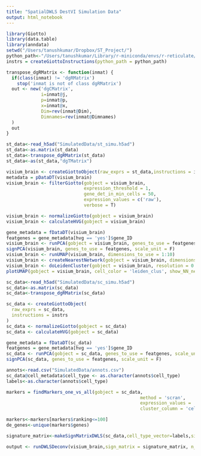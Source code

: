 ```yaml
---
title: "SpatialDWLS DestVI Simulation Data"
output: html_notebook
---
```

```r
library(Giotto)
library(data.table)
library(anndata)
setwd("/Users/tanushkumar/Dropbox/ST_Project/")
python_path<-"/Users/tanushkumar/Library/r-miniconda/envs/r-reticulate/bin/python"
instrs = createGiottoInstructions(python_path = python_path)
```
```r
transpose_dgRMatrix <- function(inmat) {
  if(class(inmat) != 'dgRMatrix')
    stop('inmat is not of class dgRMatrix')
  out <- new('dgCMatrix',
             i=inmat@j,
             p=inmat@p,
             x=inmat@x,
             Dim=rev(inmat@Dim),
             Dimnames=rev(inmat@Dimnames)
  )
  out
} 
```
```r
st_data<-read_h5ad("SimulatedData/st_simu.h5ad")
st_data<-as.matrix(st_data)
st_data<-transpose_dgRMatrix(st_data)
st_data<-as(st_data,"dgTMatrix")
```
```r
visium_brain <- createGiottoObject(raw_exprs = st_data,instructions = instrs,)
metadata = pDataDT(visium_brain)
visium_brain <- filterGiotto(gobject = visium_brain,
                             expression_threshold = 1,
                             gene_det_in_min_cells = 50,
                             expression_values = c('raw'),
                             verbose = T)
```
```r
visium_brain <- normalizeGiotto(gobject = visium_brain)
visium_brain <- calculateHVG(gobject = visium_brain)
```
```r
gene_metadata = fDataDT(visium_brain)
featgenes = gene_metadata[hvg == 'yes']$gene_ID
visium_brain <- runPCA(gobject = visium_brain, genes_to_use = featgenes, scale_unit = F)
signPCA(visium_brain, genes_to_use = featgenes, scale_unit = F)
visium_brain <- runUMAP(visium_brain, dimensions_to_use = 1:10)
visium_brain <- createNearestNetwork(gobject = visium_brain, dimensions_to_use = 1:10, k = 15)
visium_brain <- doLeidenCluster(gobject = visium_brain, resolution = 0.4, n_iterations = 1000)
plotUMAP(gobject = visium_brain, cell_color = 'leiden_clus', show_NN_network = T, point_size = 2)
```
```r
sc_data<-read_h5ad("SimulatedData/sc_simu.h5ad")
sc_data<-as.matrix(sc_data)
sc_data<-transpose_dgRMatrix(sc_data)
```
```r
sc_data <- createGiottoObject(
  raw_exprs = sc_data,
  instructions = instrs
)
sc_data <- normalizeGiotto(gobject = sc_data)
sc_data <- calculateHVG(gobject = sc_data)
```
```r
gene_metadata = fDataDT(sc_data)
featgenes = gene_metadata[hvg == 'yes']$gene_ID
sc_data <- runPCA(gobject = sc_data, genes_to_use = featgenes, scale_unit = F)
signPCA(sc_data, genes_to_use = featgenes, scale_unit = F)
```
```r
annots<-read.csv("SimulatedData/annots.csv")
sc_data@cell_metadata$cell_type <- as.character(annots$cell_type)
labels<-as.character(annots$cell_type)
```
```r
markers = findMarkers_one_vs_all(gobject = sc_data,
                                                  method = 'scran',
                                                  expression_values = 'normalized',
                                                  cluster_column = 'cell_type')
```
```r
markers<-markers[markers$ranking<=100]
de_genes<-unique(markers$genes)
```
```r
signature_matrix<-makeSignMatrixDWLS(sc_data,cell_type_vector=labels,sign_gene=de_genes)
```
```r
output <- runDWLSDeconv(visium_brain,sign_matrix = signature_matrix, n_cell = 5, return_gobject=FALSE)
```



